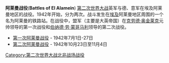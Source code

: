 '''阿莱曼战役'''('''Battles of El Alamein''') [[第二次世界大战|第二次世界大战]]英军与德、意军在埃及阿莱曼地区的战役。1942年开始，分为两次。战斗发生在[[埃及|埃及]]阿莱曼地区周围的一个名为阿莱曼的铁路站。在战役中，盟军（主要是大英帝国）在[[克劳德·奥金莱克|克劳德·奥金莱克]]元帅领导的第一次战役和[[伯纳德·劳·蒙哥马利|伯纳德·劳·蒙哥马利]]领导的第二次战役。

* [[第一次阿莱曼战役|第一次阿莱曼战役]] - 1942年7月1日-27日
* [[第二次阿莱曼战役|第二次阿莱曼战役]] - 1942年10月23日至11月4日

[[Category:第二次世界大战北非战场战役|Category:第二次世界大战北非战场战役]]